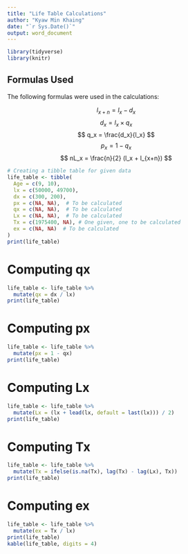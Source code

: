 ```yaml
---
title: "Life Table Calculations"
author: "Kyaw Min Khaing"
date: "`r Sys.Date()`"
output: word_document
---
```


```r
library(tidyverse)
library(knitr)
```

## Formulas Used

The following formulas were used in the calculations:

$$ l_{x+n} = l_x - d_x $$ $$ d_x = l_x \times q_x $$ $$ q_x = \frac{d_x}{l_x} $$ $$ p_x = 1 - q_x $$ $$ nL_x = \frac{n}{2} (l_x + l_{x+n}) $$

```r
# Creating a tibble table for given data
life_table <- tibble(
  Age = c(9, 10),
  lx = c(50000, 49700),
  dx = c(300, 200),
  px = c(NA, NA),  # To be calculated
  qx = c(NA, NA),  # To be calculated
  Lx = c(NA, NA),  # To be calculated
  Tx = c(1975400, NA), # One given, one to be calculated
  ex = c(NA, NA)  # To be calculated
)
print(life_table)
```

# Computing qx

```r
life_table <- life_table %>%
  mutate(qx = dx / lx)
print(life_table)
```

# Computing px

```r
life_table <- life_table %>%
  mutate(px = 1 - qx)
print(life_table)
```

# Computing Lx

```r
life_table <- life_table %>%
  mutate(Lx = (lx + lead(lx, default = last(lx))) / 2)
print(life_table)
```

# Computing Tx

```r
life_table <- life_table %>%
  mutate(Tx = ifelse(is.na(Tx), lag(Tx) - lag(Lx), Tx))
print(life_table)
```

# Computing ex

```r
life_table <- life_table %>%
  mutate(ex = Tx / lx)
print(life_table)
kable(life_table, digits = 4)
```
